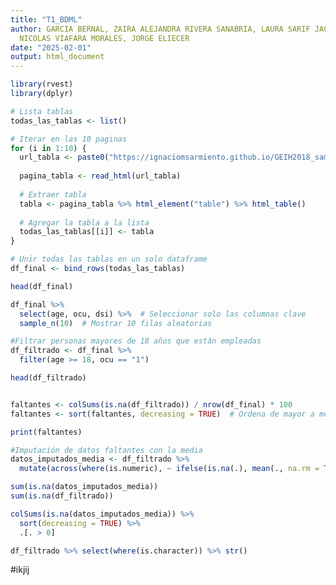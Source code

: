 ```yaml
---
title: "T1_BDML"
author: GARCIA BERNAL, ZAIRA ALEJANDRA RIVERA SANABRIA, LAURA SARIF JACOME VELASCO,
  NICOLAS VIAFARA MORALES, JORGE ELIECER
date: "2025-02-01"
output: html_document
---
```


```r


library(rvest)
library(dplyr)

# Lista tablas
todas_las_tablas <- list()

# Iterar en las 10 paginas
for (i in 1:10) {
  url_tabla <- paste0("https://ignaciomsarmiento.github.io/GEIH2018_sample/pages/geih_page_", i, ".html")
  
  pagina_tabla <- read_html(url_tabla)
  
  # Extraer tabla
  tabla <- pagina_tabla %>% html_element("table") %>% html_table()
  
  # Agregar la tabla a la lista
  todas_las_tablas[[i]] <- tabla
}

# Unir todas las tablas en un solo dataframe
df_final <- bind_rows(todas_las_tablas)

head(df_final)

df_final %>%
  select(age, ocu, dsi) %>%  # Seleccionar solo las columnas clave
  sample_n(10)  # Mostrar 10 filas aleatorias

#Filtrar personas mayores de 18 años que están empleadas
df_filtrado <- df_final %>%
  filter(age >= 18, ocu == "1") 

head(df_filtrado)


faltantes <- colSums(is.na(df_filtrado)) / nrow(df_final) * 100
faltantes <- sort(faltantes, decreasing = TRUE)  # Ordena de mayor a menor

print(faltantes)

#Imputación de datos faltantes con la media
datos_imputados_media <- df_filtrado %>%
  mutate(across(where(is.numeric), ~ ifelse(is.na(.), mean(., na.rm = TRUE), .)))

sum(is.na(datos_imputados_media))
sum(is.na(df_filtrado))

colSums(is.na(datos_imputados_media)) %>% 
  sort(decreasing = TRUE) %>% 
  .[. > 0]

df_filtrado %>% select(where(is.character)) %>% str()

```

#ikjij 

